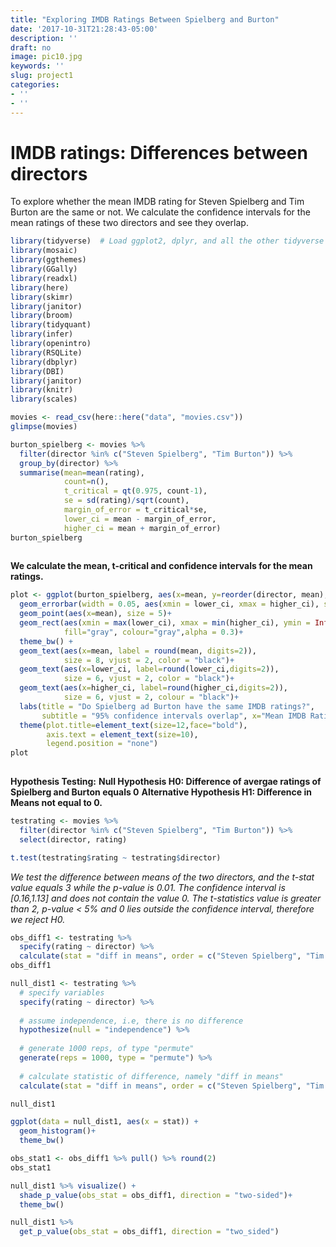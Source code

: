 ```yaml
---
title: "Exploring IMDB Ratings Between Spielberg and Burton"
date: '2017-10-31T21:28:43-05:00'
description: ''
draft: no
image: pic10.jpg
keywords: ''
slug: project1
categories:
- ''
- ''
---
```

# IMDB ratings: Differences between directors

To explore whether the mean IMDB rating for Steven Spielberg and Tim Burton are the same or not. We calculate the confidence intervals for the mean ratings of these two directors and see they overlap.

```r
library(tidyverse)  # Load ggplot2, dplyr, and all the other tidyverse packages
library(mosaic)
library(ggthemes)
library(GGally)
library(readxl)
library(here)
library(skimr)
library(janitor)
library(broom)
library(tidyquant)
library(infer)
library(openintro)
library(RSQLite)
library(dbplyr)
library(DBI)
library(janitor)
library(knitr)
library(scales)
```

```r
movies <- read_csv(here::here("data", "movies.csv"))
glimpse(movies)

```

```r
burton_spielberg <- movies %>% 
  filter(director %in% c("Steven Spielberg", "Tim Burton")) %>% 
  group_by(director) %>% 
  summarise(mean=mean(rating),
            count=n(),
            t_critical = qt(0.975, count-1),
            se = sd(rating)/sqrt(count),
            margin_of_error = t_critical*se,
            lower_ci = mean - margin_of_error,
            higher_ci = mean + margin_of_error)
burton_spielberg
  
```
**We calculate the mean, t-critical and confidence intervals for the mean ratings.**

```r
plot <- ggplot(burton_spielberg, aes(x=mean, y=reorder(director, mean), colour = director))+
  geom_errorbar(width = 0.05, aes(xmin = lower_ci, xmax = higher_ci), size = 2)+
  geom_point(aes(x=mean), size = 5)+
  geom_rect(aes(xmin = max(lower_ci), xmax = min(higher_ci), ymin = Inf, ymax = Inf),
            fill="gray", colour="gray",alpha = 0.3)+
  theme_bw() +
  geom_text(aes(x=mean, label = round(mean, digits=2)),
            size = 8, vjust = 2, color = "black")+
  geom_text(aes(x=lower_ci, label=round(lower_ci,digits=2)),
            size = 6, vjust = 2, color = "black")+
  geom_text(aes(x=higher_ci, label=round(higher_ci,digits=2)),
            size = 6, vjust = 2, colour = "black")+
  labs(title = "Do Spielberg ad Burton have the same IMDB ratings?", 
       subtitle = "95% confidence intervals overlap", x="Mean IMDB Rating", y="")+
  theme(plot.title=element_text(size=12,face="bold"),
        axis.text = element_text(size=10),
        legend.position = "none")
plot
  
```

**Hypothesis Testing:**
**Null Hypothesis H0: Difference of avergae ratings of Spielberg and Burton equals 0**
**Alternative Hypothesis H1: Difference in Means not equal to 0.**

```r
testrating <- movies %>% 
  filter(director %in% c("Steven Spielberg", "Tim Burton")) %>% 
  select(director, rating)

t.test(testrating$rating ~ testrating$director)
```

*We test the difference between means of the two directors, and the t-stat value equals 3 while the p-value is 0.01. The confidence interval is [0.16,1.13] and does not contain the value 0. The t-statistics value is greater than 2, p-value \< 5% and 0 lies outside the confidence interval, therefore we reject H0.*

```r
obs_diff1 <- testrating %>%
  specify(rating ~ director) %>%
  calculate(stat = "diff in means", order = c("Steven Spielberg", "Tim Burton"))
obs_diff1
```

```r
null_dist1 <- testrating %>%
  # specify variables
  specify(rating ~ director) %>%
  
  # assume independence, i.e, there is no difference
  hypothesize(null = "independence") %>%
  
  # generate 1000 reps, of type "permute"
  generate(reps = 1000, type = "permute") %>%
  
  # calculate statistic of difference, namely "diff in means"
  calculate(stat = "diff in means", order = c("Steven Spielberg", "Tim Burton"))

null_dist1

```

```r
ggplot(data = null_dist1, aes(x = stat)) +
  geom_histogram()+
  theme_bw()

```

```r
obs_stat1 <- obs_diff1 %>% pull() %>% round(2)
obs_stat1
```

```r
null_dist1 %>% visualize() +
  shade_p_value(obs_stat = obs_diff1, direction = "two-sided")+
  theme_bw()

null_dist1 %>%
  get_p_value(obs_stat = obs_diff1, direction = "two_sided")
```
